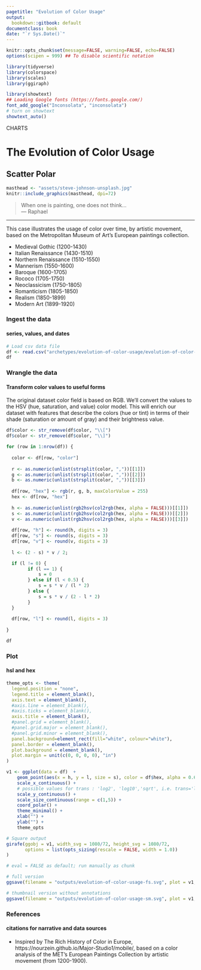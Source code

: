 ```yaml
---
pagetitle: "Evolution of Color Usage"
output:
  bookdown::gitbook: default
documentclass: book
date: "`r Sys.Date()`"
---
```


```r

knitr::opts_chunk$set(message=FALSE, warning=FALSE, echo=FALSE)
options(scipen = 999) ## To disable scientific notation

library(tidyverse)
library(colorspace)
library(scales)
library(ggiraph)

library(showtext)
## Loading Google fonts (https://fonts.google.com/)
font_add_google("Inconsolata", "inconsolata")
# turn on showtext
showtext_auto()

```

<div class="activity">
CHARTS  
</div>

# The Evolution of Color Usage
## Scatter Polar

```r

masthead <- "assets/steve-johnson-unsplash.jpg"
knitr::include_graphics(masthead, dpi=72)

```

> When one is painting, one does not think...\
--- Raphael\

***

This case illustrates the usage of color over time, by artistic movement, based on the Metropolitan Museum of Art's European paintings collection.

* Medieval Gothic (1200-1430)
* Italian Renaissance (1430-1510)
* Northern Renaissance (1510-1550)
* Mannerism (1550-1600)
* Baroque (1600-1705)
* Rococo (1705-1750)
* Neoclassicism (1750-1805)
* Romanticism (1805-1850)
* Realism (1850-1899)
* Modern Art (1899-1920)


### Ingest the data
#### series, values, and dates

```r

# Load csv data file
df <- read.csv("archetypes/evolution-of-color-usage/evolution-of-color-usage.csv", header = TRUE, stringsAsFactors = FALSE)
df

```


### Wrangle the data
#### Transform color values to useful forms

The original dataset color field is based on RGB.  We'll convert the values to the HSV (hue, saturation, and value) color model. This will enrich our dataset with features that describe the colors (hue or tint) in terms of their shade (saturation or amount of gray) and their brightness value.

```r

df$color <- str_remove(df$color, "\\[")
df$color <- str_remove(df$color, "\\]")

for (row in 1:nrow(df)) {
  
  color <- df[row, "color"]
  
  r <- as.numeric(unlist(strsplit(color, ","))[[1]])
  g <- as.numeric(unlist(strsplit(color, ","))[[2]])
  b <- as.numeric(unlist(strsplit(color, ","))[[3]])
  
  df[row, "hex"] <- rgb(r, g, b, maxColorValue = 255)
  hex <- df[row, "hex"]
  
  h <- as.numeric(unlist(rgb2hsv(col2rgb(hex, alpha = FALSE)))[[1]])
  s <- as.numeric(unlist(rgb2hsv(col2rgb(hex, alpha = FALSE)))[[2]])
  v <- as.numeric(unlist(rgb2hsv(col2rgb(hex, alpha = FALSE)))[[3]])
  
  df[row, "h"] <- round(h, digits = 3)
  df[row, "s"] <- round(s, digits = 3)
  df[row, "v"] <- round(v, digits = 3)
  
  l <- (2 - s) * v / 2;

  if (l != 0) {
        if (l == 1) {
            s = 0
        } else if (l < 0.5) {
            s = s * v / (l * 2)
        } else {
            s = s * v / (2 - l * 2)
        }
  }
  
  df[row, "l"] <- round(l, digits = 3)
  
}

df

```


### Plot
#### hsl and hex


```r

theme_opts <- theme(
  legend.position = "none",
  legend.title = element_blank(),
  axis.text = element_blank(),
  #axis.line = element_blank(),
  #axis.ticks = element_blank(),
  axis.title = element_blank(),
  #panel.grid = element_blank(),
  #panel.grid.major = element_blank(),
  #panel.grid.minor = element_blank(),
  panel.background=element_rect(fill="white", colour="white"),
  panel.border = element_blank(),
  plot.background = element_blank(),
  plot.margin = unit(c(0, 0, 0, 0), "in")
)

v1 <- ggplot(data = df)  +
    geom_point(aes(x = h, y = l, size = s), color = df$hex, alpha = 0.6) +
    scale_x_continuous() +
    # possible values for trans : 'log2', 'log10','sqrt', i.e. trans='log2'
    scale_y_continuous() +
    scale_size_continuous(range = c(1,5)) +
    coord_polar() +
    theme_minimal() +
    xlab("") +
    ylab("") +
    theme_opts

# Square output
girafe(ggobj = v1, width_svg = 1080/72, height_svg = 1080/72,
       options = list(opts_sizing(rescale = FALSE, width = 1.0))
)

```



```r

# eval = FALSE as default; run manually as chunk

# full version
ggsave(filename = "outputs/evolution-of-color-usage-fs.svg", plot = v1, width=720/72, height=720/72)

# thumbnail version without annotations
ggsave(filename = "outputs/evolution-of-color-usage-sm.svg", plot = v1, width=2.25, height=2.25)

```


### References
#### citations for narrative and data sources

* Inspired by The Rich History of Color in Europe, https://nourzein.github.io/Major-Studio1/mobile/, based on a color analysis of the MET's European Paintings Collection by artistic movement (from 1200-1900).

